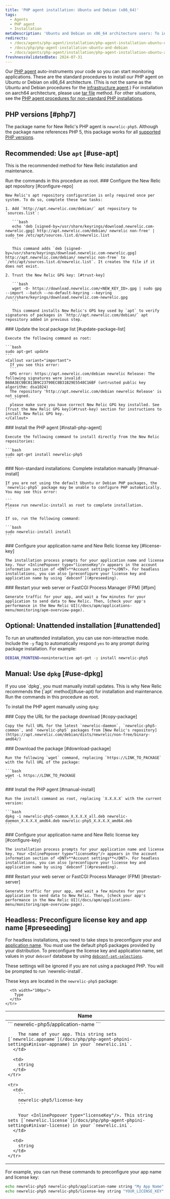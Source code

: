 ```yaml
---
title: 'PHP agent installation: Ubuntu and Debian (x86_64)'
tags:
  - Agents
  - PHP agent
  - Installation
metaDescription: 'Ubuntu and Debian on x86_64 architecture users: To install, upgrade, or uninstall your New Relic PHP agent, start here.'
redirects:
  - /docs/agents/php-agent/installation/php-agent-installation-ubuntu-debian
  - /docs/php/php-agent-installation-ubuntu-and-debian
  - /docs/agents/php-agent/installation/php-agent-installation-ubuntu-and-debian
freshnessValidatedDate: 2024-07-31
---
```


Our [PHP agent](/docs/agents/php-agent/getting-started/new-relic-php#configuration) auto-instruments your code so you can start monitoring applications. These are the standard procedures to install our PHP agent on Ubuntu or Debian on x86_64 architecture. (This is not the same as the Ubuntu and Debian procedures for the [infrastructure agent](/docs/infrastructure/new-relic-infrastructure/installation/install-infrastructure-linux#apt-based).) For installation on aarch64 architecture, please use [tar file](/docs/php/php-agent-installation-tar-files) method. For other situations, see the [PHP agent procedures for non-standard PHP installations](/docs/php/php-agent-installation-non-standard-php).

## PHP versions [#php7]

The package name for New Relic's PHP agent is `newrelic-php5`. Although the package name references PHP 5, this package works for all [supported PHP versions](/docs/agents/php-agent/getting-started/php-agent-compatibility-requirements#php-release).

## Recommended: Use `apt` [#use-apt]

This is the recommended method for New Relic installation and maintenance.

<Callout variant="important">
  Run the commands in this procedure as root.
</Callout>

<Steps>
  <Step>
    ### Configure the New Relic apt repository [#configure-repo]

    New Relic's apt repository configuration is only required once per system. To do so, complete these two tasks:

    1. Add `http://apt.newrelic.com/debian/` apt repository to `sources.list`:

       ```bash
       echo 'deb [signed-by=/usr/share/keyrings/download.newrelic.com-newrelic.gpg] http://apt.newrelic.com/debian/ newrelic non-free' | sudo tee /etc/apt/sources.list.d/newrelic.list
       ```

       This command adds `deb [signed-by=/usr/share/keyrings/download.newrelic.com-newrelic.gpg] http://apt.newrelic.com/debian/ newrelic non-free` to `/etc/apt/sources.list.d/newrelic.list`. It creates the file if it does not exist.

    2. Trust the New Relic GPG key: [#trust-key]

       ```bash
       wget -O- https://download.newrelic.com/<NEW_KEY_ID>.gpg | sudo gpg --import --batch --no-default-keyring --keyring /usr/share/keyrings/download.newrelic.com-newrelic.gpg
       ```

       This command installs New Relic's GPG key used by `apt` to verify signatures of packages in `http://apt.newrelic.com/debian/` apt repository added in previous step.
  </Step>

  <Step>
    ### Update the local package list [#update-package-list]

    Execute the following command as root:

    ```bash
    sudo apt-get update
    ```
    <Callout variant="important">
      If you see this error:
      ```
      GPG error: https://apt.newrelic.com/debian newrelic Release: The following signatures were invalid: B60A3EC9BC013B9C23790EC8B31B29E5548C16BF (untrusted public key algorithm: dsa1024)
      The repository 'http://apt.newrelic.com/debian newrelic Release' is not signed.
      ```
      please make sure you have correct New Relic GPG key installed. See [Trust the New Relic GPG key](#trust-key) section for instructions to install New Relic GPG key.
    </Callout>
  </Step>

  <Step>
    ### Install the PHP agent [#install-php-agent]

    Execute the following command to install directly from the New Relic repositories:

    ```bash
    sudo apt-get install newrelic-php5
    ```
  </Step>

  <Step>
    ### Non-standard installations: Complete installation manually [#manual-install]

    If you are not using the default Ubuntu or Debian PHP packages, the `newrelic-php5` package may be unable to configure PHP automatically. You may see this error:

    ```
    Please run newrelic-install as root to complete installation.
    ```

    If so, run the following command:

    ```bash
    sudo newrelic-install install
    ```
  </Step>

  <Step>
    ### Configure your application name and New Relic license key [#license-key]

    The installation process prompts for your application name and license key. Your <InlinePopover type="licenseKey"/> appears in the account information section of <DNT>**Account settings**</DNT>. For headless installations, you can also [preconfigure your license key and application name by using `debconf`](#preseeding).
  </Step>

  <Step>
    ### Restart your web server or FastCGI Process Manager (FPM) [#fpm]

    Generate traffic for your app, and wait a few minutes for your application to send data to New Relic. Then, [check your app's performance in the New Relic UI](/docs/apm/applications-menu/monitoring/apm-overview-page).
  </Step>
</Steps>

## Optional: Unattended installation [#unattended]

To run an unattended installation, you can use non-interactive mode. Include the `-y` flag to automatically respond `yes` to any prompt during package installation. For example:

```bash
DEBIAN_FRONTEND=noninteractive apt-get -y install newrelic-php5
```

## Manual: Use `dpkg` [#use-dpkg]

<Callout variant="important">
  If you use `dpkg`, you must manually install updates. This is why New Relic recommends the [`apt` method](#use-apt) for installation and maintenance. Run the commands in this procedure as root.
</Callout>

To install the PHP agent manually using `dpkg`:

<Steps>
  <Step>
    ### Copy the URL for the package download [#copy-package]

    Copy the full URL for the latest `newrelic-daemon`, `newrelic-php5-common`, and `newrelic-php5` packages from [New Relic's repository](https://apt.newrelic.com/debian/dists/newrelic/non-free/binary-amd64/)
  </Step>

  <Step>
    ### Download the package [#download-package]

    Run the following `wget` command, replacing `https://LINK_TO_PACKAGE` with the full URL of the package:

    ```bash
    wget -L https://LINK_TO_PACKAGE
    ```
  </Step>

  <Step>
    ### Install the PHP agent [#manual-install]

    Run the install command as root, replacing `X.X.X.X` with the current version:

    ```bash
    dpkg -i newrelic-php5-common_X.X.X.X_all.deb newrelic-daemon_X.X.X.X_amd64.deb newrelic-php5_X.X.X.X_amd64.deb
    ```
  </Step>

  <Step>
    ### Configure your application name and New Relic license key [#configure-key]

    The installation process prompts for your application name and license key. Your <InlinePopover type="licenseKey"/> appears in the account information section of <DNT>**Account settings**</DNT>. For headless installations, you can also [preconfigure your license key and application name by using `debconf`](#preseeding).
  </Step>

  <Step>
    ### Restart your web server or FastCGI Process Manager (FPM) [#restart-server]

    Generate traffic for your app, and wait a few minutes for your application to send data to New Relic. Then, [check your app's performance in the New Relic UI](/docs/apm/applications-menu/monitoring/apm-overview-page).
  </Step>
</Steps>

<InstallFeedback/>

## Headless: Preconfigure license key and app name [#preseeding]

For headless installations, you need to take steps to preconfigure your <InlinePopover type="licenseKey"/> and [application name](/docs/site/naming-your-application). You must use the default php5 packages provided by your distribution. To preconfigure the license key and application name, set values in your `debconf` database by using [`debconf-set-selections`](https://manpages.debian.org/bookworm/debconf/debconf-set-selections.1.en.html).

<Callout variant="important">
  These settings will be ignored if you are not using a packaged PHP. You will be prompted to run `newrelic-install`.
</Callout>

These keys are located in the `newrelic-php5` package:

<table>
  <thead>
    <tr>
      <th>
        Name
      </th>

      <th width="100px">
        Type
      </th>
    </tr>
  </thead>

  <tbody>
    <tr>
      <td>
        ```
        newrelic-php5/application-name
        ```

        The name of your app. This string sets [`newrelic.appname`](/docs/php/php-agent-phpini-settings#inivar-appname) in your `newrelic.ini`.
      </td>

      <td>
        string
      </td>
    </tr>

    <tr>
      <td>
        ```
        newrelic-php5/license-key
        ```

        Your <InlinePopover type="licenseKey"/>. This string sets [`newrelic.license`](/docs/php/php-agent-phpini-settings#inivar-license) in your `newrelic.ini`.
      </td>

      <td>
        string
      </td>
    </tr>
  </tbody>
</table>

For example, you can run these commands to preconfigure your app name and license key:

```bash
echo newrelic-php5 newrelic-php5/application-name string "My App Name" | debconf-set-selections
echo newrelic-php5 newrelic-php5/license-key string "YOUR_LICENSE_KEY" | debconf-set-selections
```

<InstallFeedback/>
